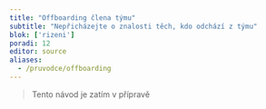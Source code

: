 ```yaml
---
title: "Offboarding člena týmu"
subtitle: "Nepřicházejte o znalosti těch, kdo odchází z týmu"
blok: ['rizeni']
poradi: 12
editor: source
aliases: 
  - /pruvodce/offboarding
---
```


> Tento návod je zatím v přípravě